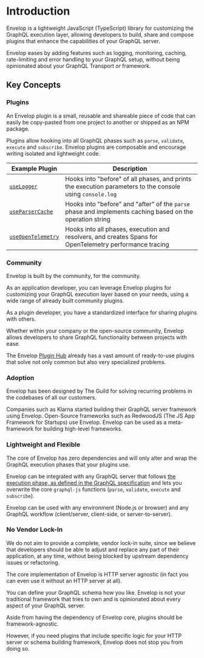 # Introduction

Envelop is a lightweight JavaScript (TypeScript) library for customizing the GraphQL execution layer, allowing developers to build, share
and compose plugins that enhance the capabilities of your GraphQL server.

Envelop eases by adding features such as logging, monitoring, caching, rate-limiting and error handling to your GraphQL setup, without being opinionated about your GraphQL Transport or framework.

## Key Concepts

### Plugins

An Envelop plugin is a small, reusable and shareable piece of code that can easily be copy-pasted from one project to another or shipped as an NPM package.

Plugins allow hooking into all GraphQL phases such as `parse`, `validate`, `execute` and `subscribe`. Envelop plugins are composable and encourage writing isolated and lightweight code.

| <PluginTableColumnSpace>Example Plugin</PluginTableColumnSpace> | Description                                                                                               |
| --------------------------------------------------------------- | --------------------------------------------------------------------------------------------------------- |
| [`useLogger`](/plugins/use-logger)                              | Hooks into "before" of all phases, and prints the execution parameters to the console using `console.log` |
| [`useParserCache`](/plugins/use-parser-cache)                   | Hooks into "before" and "after" of the `parse` phase and implements caching based on the operation string |
| [`useOpenTelemetry`](/plugins/use-open-telemetry)               | Hooks into all phases, execution and resolvers, and creates Spans for OpenTelemetry performance tracing   |

### Community

Envelop is built by the community, for the community.

As an application developer, you can leverage Envelop plugins for customizing your GraphQL execution layer based on your needs, using a wide range of already built community plugins.

As a plugin developer, you have a standardized interface for sharing plugins with others.

Whether within your company or the open-source community, Envelop allows developers to share GraphQL functionality between projects with ease.

The Envelop [Plugin Hub](/plugins) already has a vast amount of ready-to-use plugins that solve not only common but also very specialized problems.

### Adoption

Envelop has been designed by The Guild for solving recurring problems in the codebases of all our customers.

Companies such as Klarna started building their GraphQL server framework using Envelop. Open-Source frameworks such as RedwoodJS (The JS App Framework for Startups) use Envelop. Envelop can be used as a meta-framework for building high-level frameworks.

### Lightweight and Flexible

The core of Envelop has zero dependencies and will only alter and wrap the GraphQL execution phases that your plugins use.

Envelop can be integrated with any GraphQL server that follows [the execution phase, as defined in the GraphQL specification](https://spec.graphql.org/June2018/#sec-Executing-Requests) and lets you overwrite the core `graphql-js` functions (`parse`, `validate`, `execute` and `subscribe`).

Envelop can be used with any environment (Node.js or browser) and any GraphQL workflow (client/server, client-side, or server-to-server).

### No Vendor Lock-In

We do not aim to provide a complete, vendor lock-in suite, since we believe that developers should be able to adjust and replace any part of their application, at any time, without being blocked by upstream dependency issues or refactoring.

The core implementation of Envelop is HTTP server agnostic (in fact you can even use it without an HTTP server at all).

You can define your GraphQL schema how you like. Envelop is not your traditional framework that tries to own and is opinionated about every aspect of your GraphQL server.

Aside from having the dependency of Envelop core, plugins should be framework-agnostic.

However, if you need plugins that include specific logic for your HTTP server or schema building framework, Envelop does not stop you from doing so.
